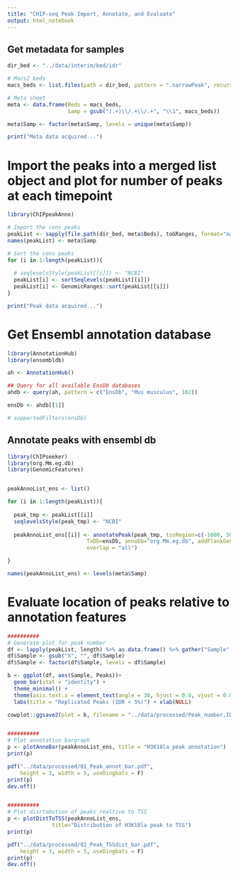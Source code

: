 ```yaml
---
title: "CHIP-seq Peak Import, Annotate, and Evaluate"
output: html_notebook
---
```


## Get metadata for samples
```r

dir_bed <- "../data/interim/bed/idr"

# Macs2 beds
macs_beds <- list.files(path = dir_bed, pattern = ".narrowPeak", recursive = T)

# Meta sheet
meta <- data.frame(Beds = macs_beds,
                   Samp = gsub("(.+)\\/.+\\/.+", "\\1", macs_beds))

meta$Samp <- factor(meta$Samp, levels = unique(meta$Samp))

print("Meta data acquired...")
```


# Import the peaks into a merged list object and plot for number of peaks at each timepoint
```r
library(ChIPpeakAnno)

# Import the cons peaks
peakList <- sapply(file.path(dir_bed, meta$Beds), toGRanges, format="narrowPeak")
names(peakList) <- meta$Samp

# Sort the cons peaks
for (i in 1:length(peakList)){
  
  # seqlevelsStyle(peakList[[i]]) <- "NCBI"
  peakList[i] <- sortSeqlevels(peakList[[i]])
  peakList[i] <- GenomicRanges::sort(peakList[[i]])
}

print("Peak data acquired...")
```


# Get Ensembl annotation database
```r
library(AnnotationHub)
library(ensembldb)

ah <- AnnotationHub()

## Query for all available EnsDb databases
ahdb <- query(ah, pattern = c("EnsDb", "Mus musculus", 102))

ensDb <- ahdb[[1]]

# supportedFilters(ensDb)

```


## Annotate peaks with ensembl db
```r
library(ChIPseeker)
library(org.Mm.eg.db)
library(GenomicFeatures)


peakAnnoList_ens <- list()

for (i in 1:length(peakList)){
  
  peak_tmp <- peakList[[i]]
  seqlevelsStyle(peak_tmp) <- "NCBI"
  
  peakAnnoList_ens[[i]] <- annotatePeak(peak_tmp, tssRegion=c(-1000, 500),
                         TxDb=ensDb, annoDb="org.Mm.eg.db", addFlankGeneInfo = T,
                         overlap = "all")

}

names(peakAnnoList_ens) <- levels(meta$Samp)

```


# Evaluate location of peaks relative to annotation features
```r

##########
# Generate plot for peak number
df <- lapply(peakList, length) %>% as.data.frame() %>% gather("Sample", "Peaks")
df$Sample <- gsub("X", "", df$Sample)
df$Sample <- factor(df$Sample, levels = df$Sample)

b <- ggplot(df, aes(Sample, Peaks))+
  geom_bar(stat = "identity") +
  theme_minimal() +
  theme(axis.text.x = element_text(angle = 30, hjust = 0.8, vjust = 0.8)) +
  labs(title = "Replicated Peaks (IDR < 5%)") + xlab(NULL)

cowplot::ggsave2(plot = b, filename = "../data/processed/Peak_number,IDR.pdf", height = 4, width = 3)


##########
# Plot annotation bargraph
p <- plotAnnoBar(peakAnnoList_ens, title = "H3K18la peak annotation")
print(p)

pdf("../data/processed/01_Peak_annot_bar.pdf",
    height = 3, width = 5, useDingbats = F)
print(p)
dev.off()


##########
# Plot disrtobution of peaks realtive to TSS
p <- plotDistToTSS(peakAnnoList_ens,
              title="Distribution of H3K18la peak to TSS")
print(p)

pdf("../data/processed/01_Peak_TSSdist_bar.pdf",
    height = 3, width = 5, useDingbats = F)
print(p)
dev.off()


```
